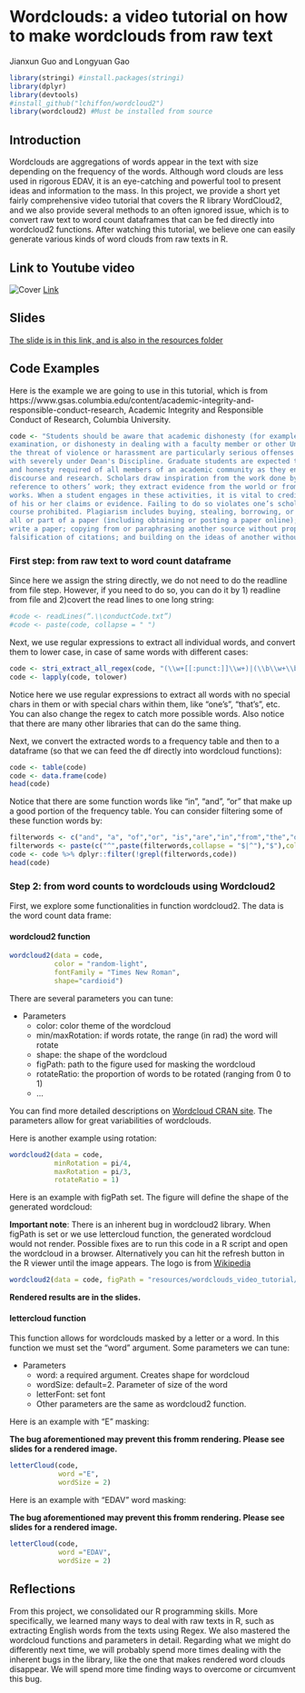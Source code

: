 # Wordclouds: a video tutorial on how to make wordclouds from raw text

Jianxun Guo and Longyuan Gao

```r
library(stringi) #install.packages(stringi)
library(dplyr)
library(devtools)
#install_github("lchiffon/wordcloud2")
library(wordcloud2) #Must be installed from source
```
## Introduction
Wordclouds are aggregations of words appear in the text with size depending on the frequency of the words. Although word clouds are less used in rigorous EDAV, it is an eye-catching and powerful tool to present ideas and information to the mass. In this project, we provide a short yet fairly comprehensive video tutorial that covers the R library WordCloud2, and we also provide several methods to an often ignored issue, which is to convert raw text to word count dataframes that can be fed directly into wordcloud2 functions. After watching this tutorial, we believe one can easily generate various kinds of word clouds from raw texts in R.

## Link to Youtube video
![Cover](resources/wordclouds_video_tutorial/cover.png)
[Link](https://youtu.be/GXB54_iGWFc)

## Slides
[The slide is in this link, and is also in the resources folder](https://drive.google.com/drive/folders/1uCz7hWf-uUpV-SlDNEExPw0Hd9baPIuz?usp=share_link)

## Code Examples
Here is the example we are going to use in this tutorial, which is from https://www.gsas.columbia.edu/content/academic-integrity-and-responsible-conduct-research, Academic Integrity and Responsible Conduct of Research, Columbia University.
```r
code <- "Students should be aware that academic dishonesty (for example, plagiarism, cheating on an
examination, or dishonesty in dealing with a faculty member or other University official) or
the threat of violence or harassment are particularly serious offenses and will be dealt
with severely under Dean's Discipline. Graduate students are expected to exhibit the high level of personal and academic integrity
and honesty required of all members of an academic community as they engage in scholarly
discourse and research. Scholars draw inspiration from the work done by other scholars; they argue their claims with
reference to others’ work; they extract evidence from the world or from earlier scholarly
works. When a student engages in these activities, it is vital to credit properly the source
of his or her claims or evidence. Failing to do so violates one’s scholarly responsibility. In practical terms, students must not cheat on examinations, and deliberate plagiarism is of
course prohibited. Plagiarism includes buying, stealing, borrowing, or otherwise obtaining
all or part of a paper (including obtaining or posting a paper online); hiring someone to
write a paper; copying from or paraphrasing another source without proper citation or
falsification of citations; and building on the ideas of another without citation.  "
```
### First step: from raw text to word count dataframe
Since here we assign the string directly, we do not need to do the readline from file step. However, if you need to do so, you can do it by 1) readline from file and 2)covert the read lines to one long string:
```r
#code <- readLines(“.\\conductCode.txt”)
#code <- paste(code, collapse = " ")
```
Next, we use regular expressions to extract all individual words, and convert them to lower case, in case of same words with different cases:
```r
code <- stri_extract_all_regex(code, "(\\w+[[:punct:]]\\w+)|(\\b\\w+\\b)")
code <- lapply(code, tolower)
```
Notice here we use regular expressions to extract all words with no special chars in them or with special chars within them, like "one's", "that's", etc. You can also change the regex to catch more possible words. Also notice that there are many other libraries that can do the same thing.

Next, we convert the extracted words to a frequency table and then to a dataframe (so that we can feed the df directly into wordcloud functions):
```r
code <- table(code)
code <- data.frame(code)
head(code)
```

Notice that there are some function words like "in", "and", "or" that make up a good portion of the frequency table. You can consider filtering some of these function words by:
```r
filterwords <- c("and", "a", "of","or", "is","are","in","from","the","on","at","not","an","as") #list of unwanted words
filterwords <- paste(c("^",paste(filterwords,collapse = "$|^"),"$"),collapse = "") #glue words together, forming regex
code <- code %>% dplyr::filter(!grepl(filterwords,code))
head(code)
```
### Step 2: from word counts to wordclouds using Wordcloud2
First, we explore some functionalities in function 
wordcloud2. The data is the word count data frame:

#### wordcloud2 function

```r
wordcloud2(data = code, 
           color = "random-light",
           fontFamily = "Times New Roman", 
           shape="cardioid")
```
There are several parameters you can tune:

* Parameters
  + color: color theme of the wordcloud
  + min/maxRotation: if words rotate, the range (in rad) the word will rotate
  + shape: the shape of the wordcloud
  + figPath: path to the figure used for masking the wordcloud
  + rotateRatio: the proportion of words to be rotated (ranging from 0 to 1)
  + ...
  
You can find more detailed descriptions on [Wordcloud CRAN site](https://cran.r-project.org/web/packages/wordcloud2/vignettes/wordcloud.html). The parameters allow for great variabilities of wordclouds.

Here is another example using rotation:
```r
wordcloud2(data = code, 
           minRotation = pi/4,
           maxRotation = pi/3,
           rotateRatio = 1)

```
Here is an example with figPath set. The figure will define the shape of the generated wordcloud:

**Important note**: There is an inherent bug in wordcloud2 library. When figPath is set or we use lettercloud function, the generated wordcloud would not render. Possible fixes are to run this code in a R script and open the wordcloud in a browser. Alternatively you can hit the refresh button in the R viewer until the image appears. The logo is from [Wikipedia](https://commons.wikimedia.org/wiki/File:Apple_logo_black.svg)


```r
wordcloud2(data = code, figPath = "resources/wordclouds_video_tutorial/Apple_logo_black.png.png")
```

**Rendered results are in the slides.**

#### lettercloud function
This function allows for wordclouds masked by a letter or a word. In this function we must set the "word" argument.
Some parameters we can tune:

* Parameters
  + word: a required argument. Creates shape for wordcloud
  + wordSize: default=2. Parameter of size of the word
  + letterFont: set font
  + Other parameters are the same as wordcloud2 function.
  
Here is an example with "E" masking:

**The bug aforementioned may prevent this fromm rendering. Please see slides for a rendered image.**

```r
letterCloud(code,
            word ="E", 
            wordSize = 2)
```

Here is an example with "EDAV" word masking:

**The bug aforementioned may prevent this fromm rendering. Please see slides for a rendered image.**

```r
letterCloud(code,
            word ="EDAV", 
            wordSize = 2)

```

## Reflections
From this project, we consolidated our R programming skills. More specifically, we learned many ways to deal with raw texts in R, such as extracting English words from the texts using Regex. We also mastered the wordcloud functions and parameters in detail.
Regarding what we might do differently next time, we will probably spend more times dealing with the inherent bugs in the library, like the one that makes rendered word clouds disappear. We will spend more time finding ways to overcome or circumvent this bug.
